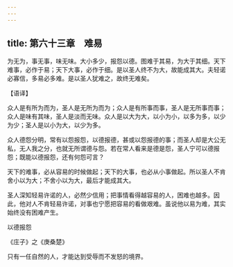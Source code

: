 ```yaml
---
---
---
```

title: 第六十三章　难易
---




为无为，事无事，味无味。大小多少，报怨以德。图难于其易，为大于其细。天下难事，必作于易；天下大事，必作于细。是以圣人终不为大，故能成其大。夫轻诺必寡信，多易必多难。是以圣人犹难之，故终无难矣。

【语译】

众人是有所为而为，圣人是无所为而为；众人是有所事而事，圣人是无所事而事；众人是味有其味，圣人是淡而无味。众人是以大为大，以小为小，以多为多，以少为少；圣人是以小为大，以少为多。

众人德怨分明，常有以怨报怨，以德报德，甚或以怨报德的事；而圣人却是大公无私，无人我之分，也就无所谓德与怨。若在常人看来是德是怨，圣人宁可以德报怨；既能以德报怨，还有何怨可言？

天下的难事，必从容易的时候做起；天下的大事，也必从小事做起。所以圣人不肯舍小以为大；不舍小以为大，最后才能成其大。

圣人深知轻易许诺的人，必然少信用；把事情看得越容易的人，困难也越多。因此，他对人不肯轻易许诺，对事也宁愿把容易的看做艰难。虽说他以易为难，其实始终没有困难产生。

以德报怨

《庄子》之《庚桑楚》

只有一任自然的人，才能达到受辱而不发怒的境界。